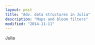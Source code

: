 ```yaml
---
layout: post
title: "Adv. data structures in Julia"
description: "Maps and bloom filters"
modified: "2014-11-11"
---
```

Julia 